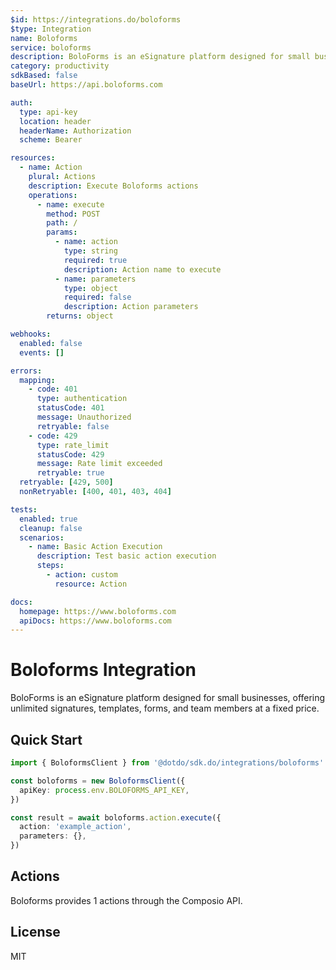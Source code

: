```yaml
---
$id: https://integrations.do/boloforms
$type: Integration
name: Boloforms
service: boloforms
description: BoloForms is an eSignature platform designed for small businesses, offering unlimited signatures, templates, forms, and team members at a fixed price.
category: productivity
sdkBased: false
baseUrl: https://api.boloforms.com

auth:
  type: api-key
  location: header
  headerName: Authorization
  scheme: Bearer

resources:
  - name: Action
    plural: Actions
    description: Execute Boloforms actions
    operations:
      - name: execute
        method: POST
        path: /
        params:
          - name: action
            type: string
            required: true
            description: Action name to execute
          - name: parameters
            type: object
            required: false
            description: Action parameters
        returns: object

webhooks:
  enabled: false
  events: []

errors:
  mapping:
    - code: 401
      type: authentication
      statusCode: 401
      message: Unauthorized
      retryable: false
    - code: 429
      type: rate_limit
      statusCode: 429
      message: Rate limit exceeded
      retryable: true
  retryable: [429, 500]
  nonRetryable: [400, 401, 403, 404]

tests:
  enabled: true
  cleanup: false
  scenarios:
    - name: Basic Action Execution
      description: Test basic action execution
      steps:
        - action: custom
          resource: Action

docs:
  homepage: https://www.boloforms.com
  apiDocs: https://www.boloforms.com
---
```


# Boloforms Integration

BoloForms is an eSignature platform designed for small businesses, offering unlimited signatures, templates, forms, and team members at a fixed price.

## Quick Start

```typescript
import { BoloformsClient } from '@dotdo/sdk.do/integrations/boloforms'

const boloforms = new BoloformsClient({
  apiKey: process.env.BOLOFORMS_API_KEY,
})

const result = await boloforms.action.execute({
  action: 'example_action',
  parameters: {},
})
```

## Actions

Boloforms provides 1 actions through the Composio API.

## License

MIT
